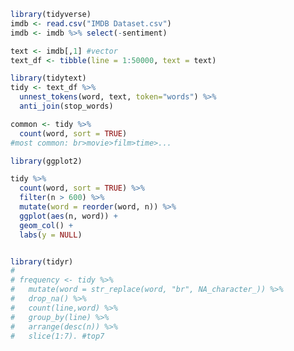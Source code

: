 ```r
library(tidyverse)
imdb <- read.csv("IMDB Dataset.csv")
imdb <- imdb %>% select(-sentiment)

text <- imdb[,1] #vector
text_df <- tibble(line = 1:50000, text = text)

library(tidytext)
tidy <- text_df %>%
  unnest_tokens(word, text, token="words") %>%
  anti_join(stop_words)

common <- tidy %>%
  count(word, sort = TRUE) 
#most common: br>movie>film>time>...

library(ggplot2)

tidy %>%
  count(word, sort = TRUE) %>%
  filter(n > 600) %>%
  mutate(word = reorder(word, n)) %>%
  ggplot(aes(n, word)) +
  geom_col() +
  labs(y = NULL)


library(tidyr)
# 
# frequency <- tidy %>%
#   mutate(word = str_replace(word, "br", NA_character_)) %>%
#   drop_na() %>%
#   count(line,word) %>%
#   group_by(line) %>%
#   arrange(desc(n)) %>%
#   slice(1:7). #top7
```


